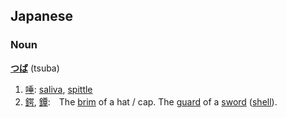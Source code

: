 ==Japanese==
===Noun===
'''[[つば]]''' (tsuba)

# [[唾]]: [[saliva]], [[spittle]]
# [[鍔]], [[鐔]]:　The [[brim]] of a hat / cap. The [[guard]] of a [[sword]] ([[shell]]).